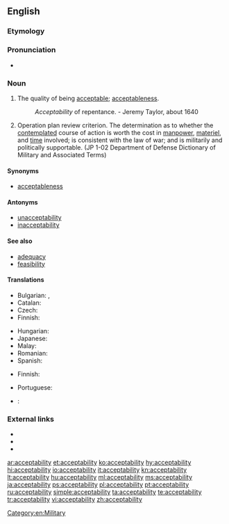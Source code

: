==English==

===Etymology===
{{suffix|acceptable|ity|lang=en}}

===Pronunciation===
* {{a|US}} {{IPA|/ˌæk.ˌsɛp.tə.ˈbɪl.ət.i/|lang=en}}

===Noun===
{{en-noun|~|acceptabilities}}

# The quality of being [[acceptable]]; [[acceptableness]].
#: ''Acceptability'' of repentance. -  Jeremy Taylor, about 1640
# {{context|military|lang=en}} Operation plan review criterion. The determination as to whether the [[contemplated]] course of action is worth the cost in [[manpower]], [[materiel]], and [[time]] involved; is consistent with the law of war; and is militarily and politically supportable. (JP 1-02 Department of Defense Dictionary of Military and Associated Terms)

====Synonyms====
* [[acceptableness]]

====Antonyms====
* [[unacceptability]]
* [[inacceptability]]

====See also====
* [[adequacy]]
* [[feasibility]]

====Translations====
{{trans-top|acceptableness}}
* Bulgarian: {{t|bg|приемливост}}, {{t|bg|допустимост}}
* Catalan: {{t|ca|acceptabilitat|f}}
* Czech: {{t|cs|přijatelnost|f}}
* Finnish: {{t+|fi|hyväksyttävyys}}
{{trans-mid}}
* Hungarian: {{t+|hu|elfogadhatóság}}
* Japanese: {{t|ja|受容性|tr=juyōsei|sc=Jpan}}
* Malay: {{t|ms|kebolehterimaan}}
* Romanian: {{t|ro|acceptabilitate|f}}
* Spanish: {{t+|es|aceptabilidad|f}}
{{trans-bottom}}

{{trans-top|operation plan review criterion}}
* Finnish: {{t+|fi|hyväksyttävyys}}
{{trans-mid}}
{{trans-bottom}}

{{checktrans-top}}
* Portuguese: {{t-check|pt|aceitabilidade}}
* {{ttbc|te}}: {{t-check|te|అంగీకార యోగ్యం|tr=aMgeekaara yOgyaM|sc=Telu}}
{{trans-bottom}}

===External links===
* {{R:Webster 1913}}
* {{R:Century 1911}}
* {{R:OneLook}}

[[Category:en:Military]]

[[ar:acceptability]]
[[et:acceptability]]
[[ko:acceptability]]
[[hy:acceptability]]
[[hi:acceptability]]
[[io:acceptability]]
[[it:acceptability]]
[[kn:acceptability]]
[[lt:acceptability]]
[[hu:acceptability]]
[[ml:acceptability]]
[[ms:acceptability]]
[[ja:acceptability]]
[[ps:acceptability]]
[[pl:acceptability]]
[[pt:acceptability]]
[[ru:acceptability]]
[[simple:acceptability]]
[[ta:acceptability]]
[[te:acceptability]]
[[tr:acceptability]]
[[vi:acceptability]]
[[zh:acceptability]]